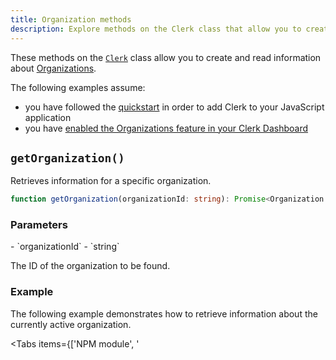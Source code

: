 ```yaml
---
title: Organization methods
description: Explore methods on the Clerk class that allow you to create and read information about Organizations.
---
```


These methods on the [`Clerk`](/docs/references/javascript/clerk/clerk) class allow you to create and read information about [Organizations](/docs/references/javascript/organization/organization).

The following examples assume:

- you have followed the [quickstart](/docs/quickstarts/javascript) in order to add Clerk to your JavaScript application
- you have [enabled the Organizations feature in your Clerk Dashboard](/docs/organizations/overview#enable-organizations-in-your-application)

## `getOrganization()`

Retrieves information for a specific organization.

```typescript
function getOrganization(organizationId: string): Promise<Organization | undefined>
```

### Parameters

<Properties>
  - `organizationId`
  - `string`

  The ID of the organization to be found.
</Properties>

### Example

The following example demonstrates how to retrieve information about the currently active organization.

<Tabs items={['NPM module', '<script>']}>
  <Tab>
    <CodeBlockTabs options={["main.js", "index.html"]}>
      ```js {{ filename: 'main.js', mark: [9, 10] }}
      import { Clerk } from '@clerk/clerk-js'

      // Initialize Clerk with your Clerk publishable key
      const clerk = new Clerk('{{pub_key}}')
      await clerk.load()

      if (clerk.user) {
        if (clerk.organization.id) {
          await clerk
            .getOrganization(clerk.organization.id)
            .then((res) => console.log(res))
            .catch((error) => console.log('An error occurred:', error.errors))
        } else {
          // If there is no active organization,
          // mount Clerk's <OrganizationSwitcher />
          // to allow the user to set an organization as active
          document.getElementById('app').innerHTML = `
            <h2>Select an organization to set it as active</h2>
            <div id="org-switcher"></div>
          `

          const orgSwitcherDiv = document.getElementById('org-switcher')

          clerk.mountOrganizationSwitcher(orgSwitcherDiv)
        }
      } else {
        document.getElementById('app').innerHTML = `
          <div id="sign-in"></div>
        `

        const signInDiv = document.getElementById('sign-in')

        clerk.mountSignIn(signInDiv)
      }
      ```

      ```html {{ filename: 'index.html' }}
      <!doctype html>
      <html lang="en">
        <head>
          <meta charset="UTF-8" />
          <link rel="icon" type="image/svg+xml" href="/vite.svg" />
          <meta name="viewport" content="width=device-width, initial-scale=1.0" />
          <title>Clerk + JavaScript App</title>
        </head>
        <body>
          <div id="app"></div>
          <script type="module" src="/main.js"></script>
        </body>
      </html>
      ```
    </CodeBlockTabs>
  </Tab>

  <Tab>
    ```html {{ filename: 'index.html', mark: [19] }}
    <div id="sign-in"></div>

    <!-- Initialize Clerk with your
    Clerk Publishable key and Frontend API URL -->
    <script
      async
      crossorigin="anonymous"
      data-clerk-publishable-key="{{pub_key}}"
      src="https://{{fapi_url}}/npm/@clerk/clerk-js@latest/dist/clerk.browser.js"
      type="text/javascript"
    ></script>

    <script>
      window.addEventListener('load', async function () {
        await Clerk.load()

        if (Clerk.user) {
          if (Clerk.organization.id) {
            await Clerk.getOrganization(Clerk.organization.id)
              .then((res) => console.log(res))
              .catch((error) => console.log('An error occurred:', error.errors))
          } else {
            // If there is no active organization,
            // mount Clerk's <OrganizationSwitcher />
            // to allow the user to set an organization as active
            document.getElementById('app').innerHTML = `
              <h2>Select an organization to set it as active</h2>
              <div id="org-switcher"></div>
            `

            const orgSwitcherDiv = document.getElementById('org-switcher')

            Clerk.mountOrganizationSwitcher(orgSwitcherDiv)
          }
        } else {
          const signInDiv = document.getElementById('sign-in')

          Clerk.mountSignIn(signInDiv)
        }
      })
    </script>
    ```
  </Tab>
</Tabs>

## `createOrganization()`

Creates an organization programatically.

> [!NOTE]
> You can use Clerk's [`<CreateOrganization />`](/docs/components/organization/create-organization) component if you prefer a prebuilt user interface.

```typescript
function createOrganization({ name, slug }: CreateOrganizationParams): Promise<Organization>
```

### Parameters

<Properties>
  - `name`
  - `string`

  The name of the organization to be created.

  ---

  - `slug?`
  - `string`

  The optional slug of the organization to be created.
</Properties>

### Example

<Tabs items={['NPM module', '<script>']}>
  <Tab>
    <CodeBlockTabs options={["main.js", "index.html"]}>
      ```js {{ filename: 'main.js', mark: [[10, 13]] }}
      import { Clerk } from '@clerk/clerk-js'

      // Initialize Clerk with your Clerk publishable key
      const clerk = new Clerk('{{pub_key}}')
      await clerk.load()

      if (clerk.user) {
        const createOrgButton = document.getElementById('create-org-button')
        createOrgButton.addEventListener('click', () => {
          clerk
            .createOrganization({ name: 'test' })
            .then((res) => console.log(res))
            .catch((error) => console.log('An error occurred:', error.errors))
        })
      } else {
        document.getElementById('app').innerHTML = `
          <div id="sign-in"></div>
        `

        const signInDiv = document.getElementById('sign-in')

        clerk.mountSignIn(signInDiv)
      }
      ```

      ```html {{ filename: 'index.html' }}
      <!doctype html>
      <html lang="en">
        <head>
          <meta charset="UTF-8" />
          <link rel="icon" type="image/svg+xml" href="/vite.svg" />
          <meta name="viewport" content="width=device-width, initial-scale=1.0" />
          <title>Clerk + JavaScript App</title>
        </head>
        <body>
          <div id="app"></div>
          <button id="create-org-button">Create Organization</button>
          <script type="module" src="/main.js"></script>
        </body>
      </html>
      ```
    </CodeBlockTabs>
  </Tab>

  <Tab>
    ```html {{ filename: 'index.html', mark: [[21, 23]] }}
    <div id="sign-in"></div>
    <div id="create-org-button"></div>

    <!-- Initialize Clerk with your
    Clerk Publishable key and Frontend API URL -->
    <script
      async
      crossorigin="anonymous"
      data-clerk-publishable-key="{{pub_key}}"
      src="https://{{fapi_url}}/npm/@clerk/clerk-js@latest/dist/clerk.browser.js"
      type="text/javascript"
    ></script>

    <script>
      window.addEventListener('load', async function () {
        await Clerk.load()

        if (Clerk.user) {
          const createOrgButton = document.getElementById('create-org-button')
          createOrgButton.addEventListener('click', () => {
            Clerk.createOrganization({ name: 'test' })
              .then((res) => console.log(res))
              .catch((error) => console.log('An error occurred:', error.errors))
          })
        } else {
          const signInDiv = document.getElementById('sign-in')

          Clerk.mountSignIn(signInDiv)
        }
      })
    </script>
    ```
  </Tab>
</Tabs>
